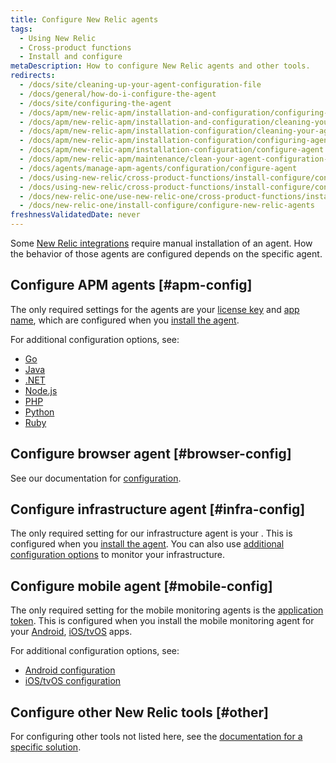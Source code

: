 ```yaml
---
title: Configure New Relic agents
tags:
  - Using New Relic
  - Cross-product functions
  - Install and configure
metaDescription: How to configure New Relic agents and other tools.
redirects:
  - /docs/site/cleaning-up-your-agent-configuration-file
  - /docs/general/how-do-i-configure-the-agent
  - /docs/site/configuring-the-agent
  - /docs/apm/new-relic-apm/installation-and-configuration/configuring-agent
  - /docs/apm/new-relic-apm/installation-and-configuration/cleaning-your-agent-configuration-file
  - /docs/apm/new-relic-apm/installation-configuration/cleaning-your-agent-configuration-file
  - /docs/apm/new-relic-apm/installation-configuration/configuring-agent
  - /docs/apm/new-relic-apm/installation-configuration/configure-agent
  - /docs/apm/new-relic-apm/maintenance/clean-your-agent-configuration-file
  - /docs/agents/manage-apm-agents/configuration/configure-agent
  - /docs/using-new-relic/cross-product-functions/install-configure/configure-agent
  - /docs/using-new-relic/cross-product-functions/install-configure/configure-new-relic-agents
  - /docs/new-relic-one/use-new-relic-one/cross-product-functions/install-configure/configure-new-relic-agents
  - /docs/new-relic-one/install-configure/configure-new-relic-agents
freshnessValidatedDate: never
---
```


Some [New Relic integrations](https://newrelic.com/instant-observability/) require manual installation of an agent. How the behavior of those agents are configured depends on the specific agent.

## Configure APM agents [#apm-config]

The only required settings for the <InlinePopover type="apm"/> agents are your [license key](/docs/apis/intro-apis/new-relic-api-keys/#ingest-license-key) and [app name](/docs/apm/new-relic-apm/installation-configuration/name-your-application), which are configured when you [install the agent](/docs/agents/manage-apm-agents/installation/install-agent).

For additional configuration options, see:

* [Go](/docs/agents/go-agent/instrumentation/go-agent-configuration)
* [Java](/docs/agents/java-agent/configuration/java-agent-configuration-config-file)
* [.NET](/docs/agents/net-agent/installation-configuration/net-agent-configuration)
* [Node.js](/docs/agents/nodejs-agent/installation-configuration/nodejs-agent-configuration)
* [PHP](/docs/agents/php-agent/configuration/php-agent-configuration)
* [Python](/docs/agents/python-agent/installation-configuration/python-agent-configuration)
* [Ruby](/docs/agents/ruby-agent/installation-configuration/ruby-agent-configuration)

## Configure browser agent [#browser-config]

See our documentation for [<InlinePopover type="browser"/> configuration](/docs/browser/new-relic-browser/configuration).

## Configure infrastructure agent [#infra-config]

The only required setting for our infrastructure agent is your <InlinePopover type="licenseKey"/>. This is configured when you [install the agent](/docs/agents/manage-apm-agents/installation/install-agent). You can also use [additional configuration options](/docs/infrastructure/new-relic-infrastructure/configuration/configure-infrastructure-agent) to monitor your infrastructure.

## Configure mobile agent [#mobile-config]

The only required setting for the mobile monitoring agents is the [application token](/docs/mobile-monitoring/new-relic-mobile/maintenance/viewing-your-application-token). This is configured when you install the mobile monitoring agent for your [Android](/docs/mobile-monitoring/new-relic-mobile-android/get-started/introduction-new-relic-mobile-android), [iOS/tvOS](/docs/mobile-monitoring/new-relic-mobile-ios/get-started/introduction-new-relic-mobile-ios) apps.

For additional configuration options, see:

* [Android configuration](/docs/mobile-monitoring/new-relic-mobile-android/api-guides/android-agent-configuration-feature-flags)
* [iOS/tvOS configuration](/docs/mobile-monitoring/new-relic-mobile-ios/api-guides/ios-agent-configuration-feature-flags)

## Configure other New Relic tools [#other]

For configuring other tools not listed here, see the [documentation for a specific solution](https://newrelic.com/instant-observability/).
